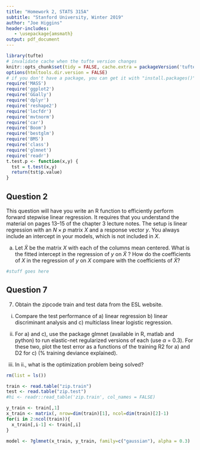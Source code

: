 ```yaml
---
title: "Homework 2, STATS 315A"
subtitle: "Stanford University, Winter 2019"
author: "Joe Higgins"
header-includes:
   - \usepackage{amsmath}
output: pdf_document
---
```


```r
library(tufte)
# invalidate cache when the tufte version changes
knitr::opts_chunk$set(tidy = FALSE, cache.extra = packageVersion('tufte'))
options(htmltools.dir.version = FALSE)
# if you don't have a package, you can get it with "install.packages()"
require('MASS')
require('ggplot2')
require('GGally')
require('dplyr')
require('reshape2')
require('locfdr')
require('mvtnorm')
require('car')
require('Boom')
require('bestglm')
require('BMS')
require('class')
require('glmnet')
require('readr')
t.test.p <- function(x,y) {
  tst = t.test(x,y)
  return(tst$p.value)
}

```


## Question 2

This question will have you write an R function to efficiently perform forward stepwise linear regression. It requires that you understand the material on pages 13–15 of the chapter 3 lecture notes. The setup is linear regression with an $N×p$ matrix $X$ and a response vector $y$. You always include an intercept in your models, which is not included in $X$.

(a) Let $\tilde{X}$ be the matrix $X$ with each of the columns mean centered. What is the fitted intercept in the regression of $y$ on $\tilde{X}$ ? How do the coefficients of $X$ in the regression of $y$ on $X$ compare with the coefficients of $\tilde{X}$?

```r
#stuff goes here
```

## Question 7

7. Obtain the zipcode train and test data from the ESL website.

i. Compare the test performance of a) linear regression b) linear discriminant analysis and c) multiclass linear logistic regression.

ii. For a) and c), use the package glmnet (available in R, matlab and python) to run elastic-net regularized versions of each (use $\alpha$ = 0.3). For these two, plot the test error as a functions of the training R2 for a) and D2 for c) (% training deviance explained).

iii. In ii., what is the optimization problem being solved?

```r
rm(list = ls())

train <- read.table("zip.train")
test <- read.table("zip.test")
#hi <- readr::read_table('zip.train', col_names = FALSE)

y_train <- train[,1]
x_train <- matrix(, nrow=dim(train)[1], ncol=dim(train)[2]-1)
for(i in 2:ncol(train)){
  x_train[,i-1] <- train[,i]
}

model <- ?glmnet(x_train, y_train, family=c("gaussian"), alpha = 0.3)



```
